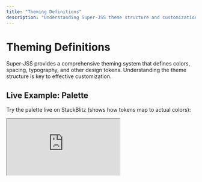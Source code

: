 ```yaml
---
title: "Theming Definitions"
description: "Understanding Super-JSS theme structure and customization"
---
```


# Theming Definitions

Super-JSS provides a comprehensive theming system that defines colors, spacing, typography, and other design tokens. Understanding the theme structure is key to effective customization.

## Live Example: Palette

Try the palette live on StackBlitz (shows how tokens map to actual colors):

<iframe
  src="https://stackblitz.com/edit/sjss-palette?embed=1&file=src%2Fmain.ts&hideExplorer=1&hideNavigation=1&view=preview"
  title="SJSS • Palette"
  style={{ width: '100%', height: 520, border: 0, borderRadius: 8, overflow: 'hidden' }}
  allow="accelerometer; ambient-light-sensor; camera; encrypted-media; geolocation; gyroscope; hid; microphone; midi; payment; usb; clipboard-write"
  sandbox="allow-forms allow-modals allow-popups allow-presentation allow-same-origin allow-scripts"
/> 

If the embed doesn’t load, open it directly: <a href="https://stackblitz.com/edit/sjss-palette?file=src%2Fmain.ts" target="_blank" rel="noreferrer noopener">Open on StackBlitz</a>.

## Theme Structure

A Super-JSS theme consists of several key areas:

### Colors (Palette)

```typescript
interface SjTheme {
  palette: {
    primary: {
      main: string; // Primary brand color
      contrast: string; // Text color on primary
      light: string; // Lighter variant
      dark: string; // Darker variant
    };
    secondary: {
      main: string;
      contrast: string;
      light: string;
      dark: string;
    };
    // ... success, info, warning, error, etc.
  };
}
```

### Spacing

```typescript
interface SjTheme {
  spacing: {
    unit: number; // Base spacing unit (usually 8px)
    scale: number[]; // Spacing scale [0, 8, 16, 24, ...]
  };
}
```

### Typography

```typescript
interface SjTheme {
  typography: {
    fontFamily: string;
    fontSize: {
      xs: string;
      sm: string;
      md: string;
      lg: string;
      xl: string;
    };
    fontWeight: {
      light: number;
      regular: number;
      medium: number;
      bold: number;
    };
  };
}
```

### Breakpoints

```typescript
interface SjTheme {
  breakpoints: {
    xs: string; // Extra small: '0px'
    sm: string; // Small: '600px'
    md: string; // Medium: '960px'
    lg: string; // Large: '1280px'
    xl: string; // Extra large: '1920px'
  };
}
```

## Default Theme

Super-JSS ships with a sensible default theme that works out of the box:

```typescript
// Default theme values
const defaultTheme: SjTheme = {
  palette: {
    primary: {
      main: "#007acc",
      contrast: "#ffffff",
      light: "#4dabf5",
      dark: "#1565c0",
    },
    // ... other colors
  },
  spacing: {
    unit: 8,
    scale: [0, 4, 8, 12, 16, 20, 24, 32, 40, 48, 56, 64],
  },
  // ... typography, breakpoints
};
```

## Customizing Themes

### Method 1: Theme Provider Override

```typescript
import { SJ_THEME_PROVIDER } from "super-jss";

const customTheme: SjTheme = {
  palette: {
    primary: {
      main: "#ff6b35", // Custom brand color
      contrast: "#ffffff",
      light: "#ff8f6b",
      dark: "#c53d13",
    },
  },
};

@NgModule({
  providers: [
    {
      provide: SJ_THEME_PROVIDER,
      useValue: customTheme,
    },
  ],
})
export class AppModule {}
```

### Method 2: Runtime Theme Switching

```typescript
import { SjThemeService } from 'super-jss';

@Component({...})
export class AppComponent {
  constructor(private themeService: SjThemeService) {}

  switchToDarkTheme() {
    this.themeService.setTheme(darkTheme);
  }
}
```

## Theme Integration

The theme is automatically available through the `sj` object in templates:

```html
<!-- Uses theme colors -->
<div [sj]="sj.color(sj.color.options.primary.main)">Themed content</div>

<!-- Uses theme spacing -->
<div [sj]="sj.padding(sj.spacing.options.scale[2])">Spaced content</div>
```

## Next Steps

- **[SJ API Theming & Tokens](sj-api-tokens)** - Using theme tokens in practice
- **[Services](services)** - Advanced theme management and overrides
